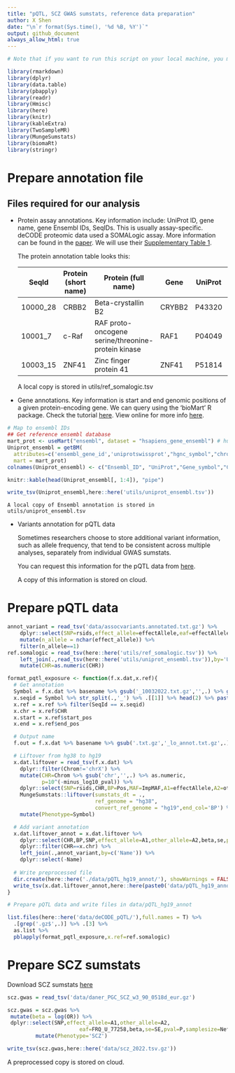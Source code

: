 ```yaml
---
title: "pQTL, SCZ GWAS sumstats, reference data preparation"
author: X Shen  
date: "\n`r format(Sys.time(), '%d %B, %Y')`"
output: github_document
always_allow_html: true
---
```


```r
# Note that if you want to run this script on your local machine, you may need to install additional packages listed down here.

library(rmarkdown)
library(dplyr)
library(data.table)
library(pbapply)
library(readr)
library(Hmisc)
library(here)
library(knitr)
library(kableExtra)
library(TwoSampleMR)
library(MungeSumstats)
library(biomaRt)
library(stringr)
```

# Prepare annotation file

## Files required for our analysis

-   Protein assay annotations. Key information include: UniProt ID, gene name, gene Ensembl IDs, SeqIDs. This is usually assay-specific. deCODE proteomic data used a SOMALogic assay. More information can be found in the [paper](https://www.nature.com/articles/s41588-021-00978-w). We will use their [Supplementary Table 1](https://static-content.springer.com/esm/art%3A10.1038%2Fs41588-021-00978-w/MediaObjects/41588_2021_978_MOESM4_ESM.xlsx).

    The protein annotation table looks this:

    | SeqId    | Protein (short name) | Protein (full name)                                | Gene   | UniProt | Organism | Type    | Ensembl.Gene.ID |
    | -------- | -------------------- | -------------------------------------------------- | ------ | ------- | -------- | ------- | --------------- |
    | 10000_28 | CRBB2                | Beta-crystallin B2                                 | CRYBB2 | P43320  | human    | Protein | ENSG00000244752 |
    | 10001_7  | c-Raf                | RAF proto-oncogene serine/threonine-protein kinase | RAF1   | P04049  | human    | Protein | ENSG00000132155 |
    | 10003_15 | ZNF41                | Zinc finger protein 41                             | ZNF41  | P51814  | human    | Protein | ENSG00000147124 |

    A local copy is stored in utils/ref_somalogic.tsv



-   Gene annotations. Key information is start and end genomic positions of a given protein-encoding gene. We can query using the 'bioMart' R package. Check the tutorial [here](https://bioconductor.org/packages/release/bioc/vignettes/biomaRt/inst/doc/accessing_ensembl.html). View online for more info [here](https://www.ensembl.org/info/data/biomart/how_to_use_biomart.html). 

```r
# Map to ensembl IDs
## Get reference ensembl database
mart_prot <- useMart("ensembl", dataset = "hsapiens_gene_ensembl") # human
Uniprot_ensembl = getBM(
  attributes=c('ensembl_gene_id','uniprotswissprot',"hgnc_symbol","chromosome_name","start_position","end_position"), 
  mart = mart_prot)
colnames(Uniprot_ensembl) <- c("Ensembl_ID", "UniProt","Gene_symbol","CHR","start_pos","end_pos")

knitr::kable(head(Uniprot_ensembl[, 1:4]), "pipe")

write_tsv(Uniprot_ensembl,here::here('utils/uniprot_ensembl.tsv'))
```

    A local copy of Ensembl annotation is stored in utils/uniprot_ensembl.tsv


-   Variants annotation for pQTL data

    Sometimes researchers choose to store additional variant information, such as allele frequency, that tend to be consistent across multiple analyses, separately from individual GWAS sumstats. 

    You can request this information for the pQTL data from [here](https://download.decode.is/form/2021/assocvariants.annotated.txt.gz).

    A copy of this information is stored on cloud.


# Prepare pQTL data

```r
annot_variant = read_tsv('data/assocvariants.annotated.txt.gz') %>%
    dplyr::select(SNP=rsids,effect_allele=effectAllele,eaf=effectAlleleFreq,Name) %>%
    mutate(n_allele = nchar(effect_allele)) %>%
    filter(n_allele==1)
ref.somalogic = read_tsv(here::here('utils/ref_somalogic.tsv')) %>%
    left_join(.,read_tsv(here::here('utils/uniprot_ensembl.tsv')),by='UniProt') %>%
    mutate(CHR=as.numeric(CHR))

format_pqtl_exposure <- function(f.x.dat,x.ref){
  # Get annotation
  Symbol = f.x.dat %>% basename %>% gsub('_10032022.txt.gz','',.) %>% gsub('Proteomics_SMP_PC0_','',.) 
  x.seqid = Symbol %>% str_split(.,'_') %>% .[[1]] %>% head(2) %>% paste0(.,collapse='_')
  x.ref = x.ref %>% filter(SeqId == x.seqid)
  x.chr = x.ref$CHR
  x.start = x.ref$start_pos
  x.end = x.ref$end_pos

  # Output name
  f.out = f.x.dat %>% basename %>% gsub('.txt.gz','_lo_annot.txt.gz',.)

  # Liftover from hg38 to hg19
  x.dat.liftover = read_tsv(f.x.dat) %>%
    dplyr::filter(Chrom!='chrX') %>%
    mutate(CHR=Chrom %>% gsub('chr','',.) %>% as.numeric,
           p=10^(-minus_log10_pval)) %>%
    dplyr::select(SNP=rsids,CHR,BP=Pos,MAF=ImpMAF,A1=effectAllele,A2=otherAllele,beta=Beta,se=SE,p,N,Name) %>% 
    MungeSumstats::liftover(sumstats_dt = ., 
                            ref_genome = "hg38",
                            convert_ref_genome = "hg19",end_col='BP') %>% 
    mutate(Phenotype=Symbol) 

  # Add variant annotation
  x.dat.liftover_annot = x.dat.liftover %>%
    dplyr::select(CHR,BP,SNP,effect_allele=A1,other_allele=A2,beta,se,pval=p,samplesize=N,Phenotype,Name) %>% 
    dplyr::filter(CHR==x.chr) %>% 
    left_join(.,annot_variant,by=c('Name')) %>%
    dplyr::select(-Name)
  
  # Write preprocessed file
  dir.create(here::here('./data/pQTL_hg19_annot/'), showWarnings = FALSE)
  write_tsv(x.dat.liftover_annot,here::here(paste0('data/pQTL_hg19_annot/',f.out)))
}

# Prepare pQTL data and write files in data/pQTL_hg19_annot 

list.files(here::here('data/deCODE_pQTL/'),full.names = T) %>% 
  .[grep('.gz$',.)] %>% .[3] %>%
  as.list %>% 
  pblapply(format_pqtl_exposure,x.ref=ref.somalogic)
```


# Prepare SCZ sumstats

Download SCZ sumstats [here]( https://pgc.unc.edu/for-researchers/download-results/)

```r
scz.gwas = read_tsv('data/daner_PGC_SCZ_w3_90_0518d_eur.gz')
```

```r
scz.gwas = scz.gwas %>% 
 mutate(beta = log(OR)) %>% 
 dplyr::select(SNP,effect_allele=A1,other_allele=A2,
                       eaf=FRQ_U_77258,beta,se=SE,pval=P,samplesize=Neff) %>% 
         mutate(Phenotype='SCZ') 

write_tsv(scz.gwas,here::here('data/scz_2022.tsv.gz'))
```

A preprocessed copy is stored on cloud.